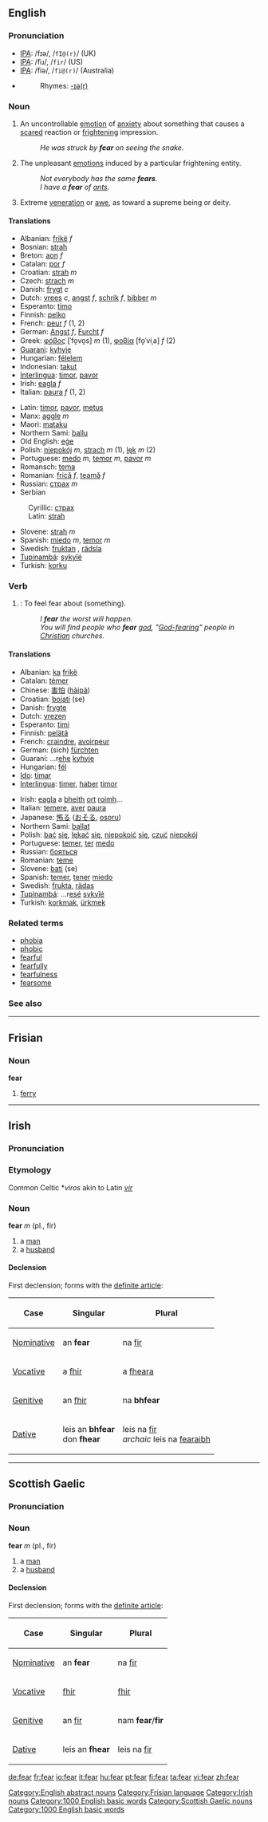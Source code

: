 ==English==

{{rank|possible|mark|followed|426|fear|evening|ground|understand}}

===Pronunciation===
*[[IPA]]: /fɪə/, /<tt>fI@(r)</tt>/ (UK)
*[[IPA]]: /fiɹ/, /<tt>fir</tt>/ (US)
*[[IPA]]: /fiə/, /<tt>fi@(r)</tt>/ (Australia)
*{{audio|en-us-fear.ogg|Audio (US)}}
*:Rhymes: [[Rhymes:English:-ɪə(r)|-ɪə(r)]]

===Noun===
{{en-noun|s|-}}

# {{uncountable}} An uncontrollable [[emotion]] of [[anxiety]] about something that causes a [[scared]] reaction or [[frightening]] impression. 
#:''He was struck by '''fear''' on seeing the snake.''
# {{countable}} The unpleasant [[emotion|emotions]] induced by a particular frightening entity.
#:''Not everybody has the same '''fears'''.''
#:''I have a '''fear''' of [[:w:ants|ants]].''
# {{uncountable}} Extreme [[veneration]] or [[awe]], as toward a supreme being or deity.

====Translations====
{{top}}
*Albanian: [[frikë]] ''f''
*Bosnian: [[strah]] {{m}}
*Breton: [[aon]] ''f''
*Catalan: [[por]] ''f''
*Croatian: [[strah]] ''m''
*Czech: [[strach]] ''m''
*Danish: [[frygt]] ''c''
*Dutch: [[vrees]] ''c'', [[angst]] ''f'', [[schrik]] ''f'', [[bibber]] ''m''
*Esperanto: [[timo]]
*Finnish: [[pelko]]
*French: [[peur]] ''f'' (1, 2)
*German: [[Angst#German|Angst]] ''f'', [[Furcht]] ''f''
*Greek: [[φόβος]] [ˈfo̞vo̞s] ''m'' (1), [[φοβία]] [fo̞ˈviˌa] ''f'' (2)
*[[Guarani]]: [[kyhyje]]
*Hungarian: [[félelem]]
*Indonesian: [[takut]]
*[[Interlingua]]: [[timor]], [[pavor]]
*Irish: [[eagla]] ''f''
*Italian: [[paura]] ''f'' (1, 2)
{{mid}}
*Latin: [[timor]], [[pavor]], [[metus]]
*Manx: [[aggle]] ''m''
*Maori: [[mataku]]
*Northern Sami: [[ballu]]
*Old English: [[ege#Old English|eġe]]
*Polish: [[niepokój]] ''m'', [[strach]] ''m'' (1), [[lęk]] ''m'' (2)
*Portuguese: [[medo]] ''m'', [[temor]] ''m'', [[pavor]] ''m''
*Romansch: [[tema]]
*Romanian: [[frică]] ''f'', [[teamă]] ''f''
*Russian: [[страх]] ''m''
*Serbian
:Cyrillic: [[страх]] {{m}}
:Latin: [[strah]] {{m}}
*Slovene: [[strah]] ''m''
*Spanish: [[miedo]] ''m'', [[temor]] ''m''
*Swedish: [[fruktan]] {{c}}, [[rädsla]] {{c}}
*[[Tupinambá]]: [[sykyîé]]
*Turkish: [[korku]]
{{bottom}}

===Verb===
{{en-verb}}

# {{transitive}}: To feel fear about (something).
#:''I '''fear''' the worst will happen.''
#:''You will find people who '''fear''' [[:w:god|god]], "[[God-fearing]]" people in [[:w:Christian|Christian]] churches.''

====Translations====
{{top}}
*Albanian: [[ka]] [[frikë]]
*Catalan: [[témer]]
*Chinese: [[害怕]] ([[hàipà]])
*Croatian: [[bojati]] (se)
*Danish: [[frygte]]
*Dutch: [[vrezen]]
*Esperanto: [[timi]]
*Finnish: [[pelätä]]
*French: [[craindre]], [[avoir]][[peur]]
*German: (sich) [[fürchten]]
*Guaraní: ...r[[ehe]] [[kyhyje]]
*Hungarian: [[fél]]
*[[Ido]]: [[timar]]
*[[Interlingua]]: [[timer]], [[haber]] [[timor]]
{{mid}}
*Irish: [[eagla]] a [[bheith]] [[ort]] [[roimh]]…
*Italian: [[temere]], [[aver]] [[paura]]
*Japanese: [[怖る]] ([[おそる]], [[osoru]])
*Northern Sami: [[ballat]]
*Polish: [[bać]] [[się]], [[lękać]] [[się]], [[niepokoić]] [[się]], [[czuć]] [[niepokój]]
*Portuguese: [[temer]], [[ter]] [[medo]]
*Russian: [[бояться]]
*Romanian: [[teme]]
*Slovene: [[bati]] (se)
*Spanish: [[temer]], [[tener]] [[miedo]]
*Swedish: [[frukta]], [[rädas]]
*[[Tupinambá]]: ...r[[esé]] [[sykyîé]]
*Turkish: [[korkmak]], [[ürkmek]]
{{bottom}}

===Related terms===
*[[phobia]]
*[[phobic]]
*[[fearful]]
*[[fearfully]]
*[[fearfulness]]
*[[fearsome]]

===See also===
{{BE-ready}}

[[Category:English abstract nouns]]

----

==Frisian==
===Noun===
'''fear'''

#[[ferry]]

[[Category:Frisian language]]

----

==Irish==
===Pronunciation===
{{IPA|[fær]}}
===Etymology===
Common Celtic *''viros'' akin to Latin ''[[vir]]''
===Noun===
'''fear''' ''m'' (pl., fir)
#a [[man]] {{gloss|Irish}}
#a [[husband]] {{gloss|Irish}}

====Declension====
First declension; forms with the [[definite article]]:
{|border="2" cellpadding="4" cellspacing="0" style="margin: 1em 1em 1em 0; background: #f9f9f9; border: 1px #aaa solid; border-collapse: collapse;"
!Case
!Singular
!Plural
|-
| [[Nominative]]
| an '''fear'''
| na [[fir#Irish|fir]]
|-
| [[Vocative]]
| a [[fir#Irish|fhir]]
| a [[feara|fheara]]
|-
| [[Genitive]]
| an [[fir#Irish|fhir]]
| na '''bhfear'''
|-
| [[Dative]]
| leis an '''bhfear'''<br>don '''fhear'''
| leis na [[fir#Irish|fir]]<br>''archaic'' leis na [[fearaibh]]
|}

[[Category:Irish nouns]]
[[Category:1000 English basic words]]

----

==Scottish Gaelic==
===Pronunciation===
{{IPA|[fɛɾ]}}
===Noun===
'''fear''' ''m'' (pl., fir)
#a [[man]] {{gloss|Gaelic}}
#a [[husband]] {{gloss|Gaelic}}

====Declension====
First declension; forms with the [[definite article]]:
{|border="2" cellpadding="4" cellspacing="0" style="margin: 1em 1em 1em 0; background: #f9f9f9; border: 1px #aaa solid; border-collapse: collapse;"
!Case
!Singular
!Plural
|-
| [[Nominative]]
| an '''fear'''
| na [[fir#Irish|fir]]
|-
| [[Vocative]]
| [[fir#Scots gaelic|fhir]]
| [[fir|fhir]]
|-
| [[Genitive]]
| an [[fir#Irish|fir]]
| nam '''fear'''/'''fir'''
|-
| [[Dative]]
| leis an '''fhear'''
| leis na [[fir#Scots gaelic|fir]]
|}

[[Category:Scottish Gaelic nouns]]
[[Category:1000 English basic words]]

[[de:fear]]
[[fr:fear]]
[[io:fear]]
[[it:fear]]
[[hu:fear]]
[[pt:fear]]
[[fi:fear]]
[[ta:fear]]
[[vi:fear]]
[[zh:fear]]